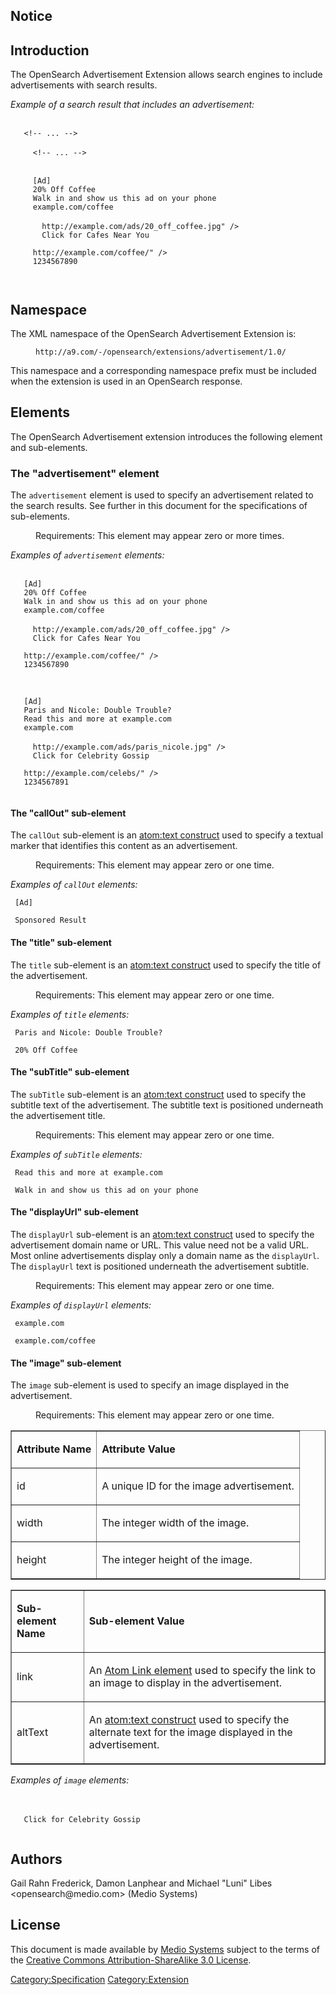 == Notice ==

{{Draft notice}}

== Introduction ==

The OpenSearch Advertisement Extension allows search engines to include advertisements with search results.

''Example of a search result that includes an advertisement:''

  <feed xmlns="<nowiki>http://www.w3.org/2005/Atom</nowiki>" 
        xmlns:opensearch="<nowiki>http://a9.com/-/spec/opensearch/1.1/</nowiki>"
        xmlns:advertisement="<nowiki>http://a9.com/-/opensearch/extensions/advertisement/1.0/</nowiki>">
    <nowiki><!-- ... --></nowiki>
    <entry>
      <nowiki><!-- ... --></nowiki>
    </entry>
    <ad:advertisement>
      <ad:callOut atom:type="TEXT">[Ad]</ad:callOut>
      <ad:title atom:type="TEXT">20% Off Coffee</ad:title>
      <ad:subTitle atom:type="TEXT">Walk in and show us this ad on your phone</ad:subTitle>
      <ad:displayUrl atom:type="TEXT">example.com/coffee</ad:displayUrl>
      <ad:image ad:id="cprp20" ad:width="170" ad:height="30">
        <ad:link href="<nowiki>http://example.com/ads/20_off_coffee.jpg</nowiki>" />
        <ad:altText atom:type="TEXT">Click for Cafes Near You</ad:altText>
      </ad:image>
      <atom:link href="<nowiki>http://example.com/coffee/</nowiki>" />
      <ad:id>1234567890</ad:id>
    </ad:advertisement>  
  </feed>

== Namespace ==

The XML namespace of the OpenSearch Advertisement Extension is:

: <code><nowiki>http://a9.com/-/opensearch/extensions/advertisement/1.0/</nowiki></code>

This namespace and a corresponding namespace prefix must be included when the extension is used in an OpenSearch response.

== Elements ==

The OpenSearch Advertisement extension introduces the following element and sub-elements.

=== The "advertisement" element ===

The <code>advertisement</code> element is used to specify an advertisement related to the search results. See further in this document for the specifications of sub-elements.

: Requirements: This element may appear zero or more times.

''Examples of  <code>advertisement</code> elements:''

  <ad:advertisement>
    <ad:callOut atom:type="TEXT">[Ad]</ad:callOut>
    <ad:title atom:type="TEXT">20% Off Coffee</ad:title>
    <ad:subTitle atom:type="TEXT">Walk in and show us this ad on your phone</ad:subTitle>
    <ad:displayUrl atom:type="TEXT">example.com/coffee</ad:displayUrl>
    <ad:image ad:id="cprp20" ad:width="170" ad:height="30">
      <ad:link href="<nowiki>http://example.com/ads/20_off_coffee.jpg</nowiki>" />
      <ad:altText atom:type="TEXT">Click for Cafes Near You</ad:altText>
    </ad:image>
    <atom:link href="<nowiki>http://example.com/coffee/</nowiki>" />
    <ad:id>1234567890</ad:id>
  </ad:advertisement>  

  <ad:advertisement>
    <ad:callOut atom:type="TEXT">[Ad]</ad:callOut>
    <ad:title atom:type="TEXT">Paris and Nicole: Double Trouble?</ad:title>
    <ad:subTitle atom:type="TEXT">Read this and more at example.com</ad:subTitle>
    <ad:displayUrl atom:type="TEXT">example.com</ad:displayUrl>
    <ad:image ad:id="pn200" ad:width="200" ad:height="40">
      <ad:link href="<nowiki>http://example.com/ads/paris_nicole.jpg</nowiki>" />
      <ad:altText atom:type="TEXT">Click for Celebrity Gossip</ad:altText>
    </ad:image>
    <atom:link href="<nowiki>http://example.com/celebs/</nowiki>" />
    <ad:id>1234567891</ad:id>
  </ad:advertisement>

==== The "callOut" sub-element ====

The <code>callOut</code> sub-element is an [http://www.atomenabled.org/developers/syndication/atom-format-spec.php#text.constructs atom:text construct] used to specify a textual marker that identifies this content as an advertisement.

: Requirements: This element may appear zero or one time.

''Examples of  <code>callOut</code> elements:''

  <ad:callOut atom:type="TEXT">[Ad]</ad:callOut>

  <ad:callOut atom:type="TEXT">Sponsored Result</ad:callOut>

==== The "title" sub-element ====

The <code>title</code> sub-element is an [http://www.atomenabled.org/developers/syndication/atom-format-spec.php#text.constructs atom:text construct] used to specify the title of the advertisement.

: Requirements: This element may appear zero or one time.

''Examples of  <code>title</code> elements:''

  <ad:title atom:type="TEXT">Paris and Nicole: Double Trouble?</ad:title>

  <ad:title atom:type="TEXT">20% Off Coffee</ad:title>

==== The "subTitle" sub-element ====

The <code>subTitle</code> sub-element is an [http://www.atomenabled.org/developers/syndication/atom-format-spec.php#text.constructs atom:text construct] used to specify the subtitle text of the advertisement. The subtitle text is positioned underneath the advertisement title.

: Requirements: This element may appear zero or one time.

''Examples of  <code>subTitle</code> elements:''

  <ad:subTitle atom:type="TEXT">Read this and more at example.com</ad:subTitle>

  <ad:subTitle atom:type="TEXT">Walk in and show us this ad on your phone</ad:subTitle>

==== The "displayUrl" sub-element ====

The <code>displayUrl</code> sub-element is an [http://www.atomenabled.org/developers/syndication/atom-format-spec.php#text.constructs atom:text construct] used to specify the advertisement domain name or URL. This value need not be a valid URL. Most online advertisements display only a domain name as the <code>displayUrl</code>. The <code>displayUrl</code> text is positioned underneath the advertisement subtitle.

: Requirements: This element may appear zero or one time.

''Examples of  <code>displayUrl</code> elements:''
  <ad:displayUrl atom:type="TEXT">example.com</ad:displayUrl>

  <ad:displayUrl atom:type="TEXT">example.com/coffee</ad:displayUrl>

==== The "image" sub-element ====

The <code>image</code> sub-element is used to specify an image displayed in the advertisement.

: Requirements: This element may appear zero or one time.


<table border="1">
<tr>
<td><b>Attribute Name</b></td>
<td><b>Attribute Value</b></td>
</tr>
<tr>
<td>id</td>
<td>A unique ID for the image advertisement.</td>
</tr>
<tr>
<td>width</td>
<td>The integer width of the image.</td>
</tr>
<tr>
<td>height</td>
<td>The integer height of the image.</td>
</tr>
</table>


<table border="1">
<tr>
<td><b>Sub-element Name</b></td>
<td><b>Sub-element Value</b></td>
</tr>
<tr>
<td>link</td>
<td>An [http://www.atomenabled.org/developers/syndication/atom-format-spec.php#element.link Atom Link element] used to specify the link to an image to display in the advertisement.</td>
</tr>
<tr>
<td>altText</td>
<td>An [http://www.atomenabled.org/developers/syndication/atom-format-spec.php#text.constructs atom:text construct] used to specify the alternate text for the image displayed in the advertisement.</td>
</tr>
</table>

''Examples of  <code>image</code> elements:''
  <ad:image ad:id="pn200" ad:width="200" ad:height="200">
    <ad:link href="http://example.com/banners/paris_nicole_200px.jpg" />
    <ad:altText atom:type="TEXT">Click for Celebrity Gossip</ad:altText>
  </ad:image>

== Authors ==

Gail Rahn Frederick, Damon Lanphear and Michael "Luni" Libes <opensearch@medio.com> (Medio Systems)

== License ==

This document is made available by [http://medio.com Medio Systems] subject to the terms of the [http://creativecommons.org/licenses/by-sa/3.0/ Creative Commons Attribution-ShareAlike 3.0 License].

[[Category:Specification]]
[[Category:Extension]]
